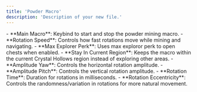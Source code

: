 ```yaml
---
title: 'Powder Macro'
description: 'Description of your new file.'
---
```


<Accordion title="Settings" icon="gear" iconType="duotone">
  - **Main Macro**: Keybind to start and stop the powder mining macro.
  - **Rotation Speed**: Controls how fast rotations move while mining and navigating.
  - **Max Explorer Perk**: Uses max exploror perk to open chests when enabled.
  - **Stay In Current Region**: Keeps the macro within the current Crystal Hollows region instead of exploring other areas.
  - **Amplitude Yaw**: Controls the horizontal rotation amplitude.
  - **Amplitude Pitch**: Controls the vertical rotation amplitude.
  - **Rotation Time**: Duration for rotations in milliseconds.
  - **Rotation Eccentricity**: Controls the randomness/variation in rotations for more natural movement.
</Accordion>